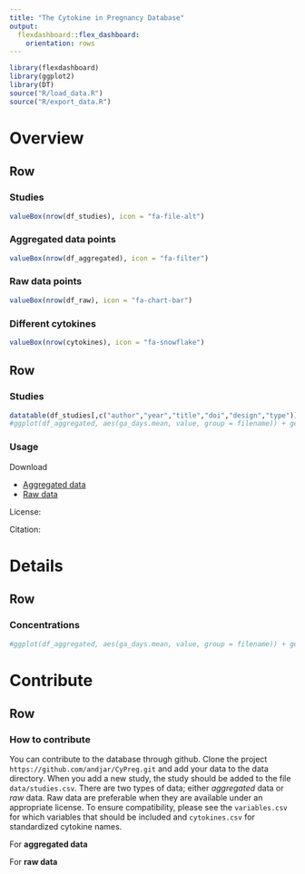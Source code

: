 ```yaml
---
title: "The Cytokine in Pregnancy Database"
output: 
  flexdashboard::flex_dashboard:
    orientation: rows
---
```


```r
library(flexdashboard)
library(ggplot2)
library(DT)
source("R/load_data.R")
source("R/export_data.R")
```

# Overview {data-icon="fa-home"}

## Row

### Studies

```r
valueBox(nrow(df_studies), icon = "fa-file-alt")
```

### Aggregated data points

```r
valueBox(nrow(df_aggregated), icon = "fa-filter")
```

### Raw data points

```r
valueBox(nrow(df_raw), icon = "fa-chart-bar")
```

### Different cytokines

```r
valueBox(nrow(cytokines), icon = "fa-snowflake")
```

## Row

### Studies 

```r
datatable(df_studies[,c("author","year","title","doi","design","type")], class = 'cell-border stripe')
#ggplot(df_aggregated, aes(ga_days.mean, value, group = filename)) + geom_point() + geom_line() + facet_wrap(~cytokine, scales = "free") + theme_bw()
```

### Usage {data-width=150}

Download

* [Aggregated data](./aggregated_data.csv)
* [Raw data](./aggregated_data.csv)

License:

Citation: 

# Details {data-icon="fa-info"}

## Row

### Concentrations

```r
#ggplot(df_aggregated, aes(ga_days.mean, value, group = filename)) + geom_point() + geom_line() + facet_wrap(~cytokine, scales = "free") + theme_bw()
```

# Contribute {data-icon="fa-hands-helping"}

## Row

### How to contribute

You can contribute to the database through github. Clone the project `https://github.com/andjar/CyPreg.git` and add your data to the data directory. When you add a new study, the study should be added to the file `data/studies.csv`. There are two types of data; either *aggregated* data or *raw* data. Raw data are preferable when they are available under an appropriate license. To ensure compatibility, please see the `variables.csv` for which variables that should be included and `cytokines.csv` for standardized cytokine names.

For **aggregated data**

For **raw data**